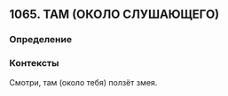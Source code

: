 ## 1065. ТАМ (ОКОЛО СЛУШАЮЩЕГО)
### Определение


### Контексты
Смотри, там (около тебя) ползёт змея.

